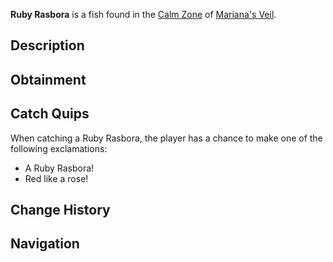 {{FishInfobox
|image          = Ruby Rasbora.png
|rarity         = Rare
|sea            = First Sea
|location       = [[Calm Zone]]
|sublocation    = 
|sources        = Fishing Rod
|radar_location = 
|xp             = 350
|weather        = Clear
|time           = Night
|season         = Winter
|bait           = Squid
|base_weight    = 100
|base_value     = 1400
|weight_range   = 60.5
|base_chance    = 20
|base_resil     = 70
}}
'''Ruby Rasbora''' is a {{Rarity|Rare}} fish found in the [[Calm Zone]] of [[Mariana's Veil]].

== Description ==
{{Description|A small, red fish with ruby-like scales that shimmer in the light.|Bestiary Entry}}

== Obtainment ==
{{Description|Located in clear waters with a glistening red shine, typically during cold nights.|Bestiary Hint}}
{{Fish Availability|
Mariana's Veil/Calm Zone
|top_rods      = 
Leviathan's Fang Rod\342980.98\246994.1;
Trident Rod\334057.37\244408.8;
Free Spirit Rod\327142.51\239349.64;
Azure Of Lagoon\299913.77\214173.44;
Krampus's Rod\296375.16\310429.39;
Fischer's Rod\283192.1\293992.85;
Adventurer's Rod\281291.48\292019.75;
Plastic Rod\282591.79\289507.17;
Fast Rod\294300.72\309325.13;
Magma Rod\286433.67\300006.11;
No-Life Rod\295852.33\238119.27;
Seraphic Rod\276073.44\236280.26;
Challenger's Rod\275755.26\216434.34;
Rod Of The Forgotten Fang\272928.7\215776.56;
Ethereal Prism Rod\272752.52\255689.99;
Astralhook Rod\272729.24\283470.87;
Rod Of The Depths\269395.5\196651.46;
Zeus Rod\267384.61\201410.83;
Rod Of The Exalted One\267069.33\192115.41;
Blazebringer Rod\264896.8\198324.29;
Verdant Shear Rod\259326.85\201560.23;
Volcanic Rod\249120.61\192277.82;
Depthseeker Rod\246133.46\189972.26;
Avalanche Rod\226155.57\176444.2;
Steady Rod\119413.57\92003.42
|recommended   = Trident Rod
}}

== Catch Quips ==
When catching a Ruby Rasbora, the player has a chance to make one of the following exclamations:
* A Ruby Rasbora!
* Red like a rose!

== Change History ==
{{Change History|{{subst:Current Version}}}}

== Navigation ==
{{Fish Navbox|Calm Zone}}